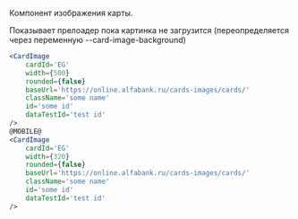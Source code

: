 Компонент изображения карты.

Показывает прелоадер пока картинка не загрузится (переопределяется через переменную --card-image-background)

```jsx live
<CardImage
    cardId='EG'
    width={500}
    rounded={false}
    baseUrl='https://online.alfabank.ru/cards-images/cards/'
    className='some name'
    id='some id'
    dataTestId='test id'
/>
@MOBILE@
<CardImage
    cardId='EG'
    width={320}
    rounded={false}
    baseUrl='https://online.alfabank.ru/cards-images/cards/'
    className='some name'
    id='some id'
    dataTestId='test id'
/>
```
